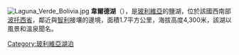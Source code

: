 {{coord|22|47|38|S|67|48|44|W|region:BO_type:waterbody_source:dewiki|display=title}}
[[Image:Laguna_Verde_Bolivia.jpg|right]]
'''韋爾德湖'''（{{lang-es|Laguna Verde}}），是[[玻利維亞|玻利維亞]]的鹽湖，位於該國西南部[[波托西省|波托西省]]，鄰近與[[智利|智利]]接壤的邊境，面積1.7平方公里，海拔高度4,300米，該湖以風景和溫泉聞名。

{{Bolivia-geo-stub}}
[[Category:玻利維亞湖泊|Category:玻利維亞湖泊]]